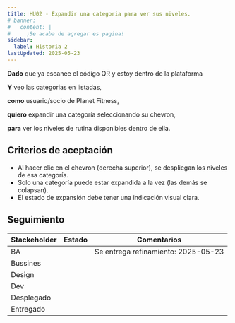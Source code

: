 ```yaml
---
title: HU02 - Expandir una categoria para ver sus niveles.
# banner:
#   content: |
#     ¡Se acaba de agregar es pagina!
sidebar:
  label: Historia 2
lastUpdated: 2025-05-23
---
```


**Dado** que ya escanee el código QR y estoy dentro de la plataforma

**Y** veo las categorias en listadas,

**como** usuario/socio de Planet Fitness,

**quiero** expandir una categoría seleccionando su chevron,

**para** ver los niveles de rutina disponibles dentro de ella.

## Criterios de aceptación

  - Al hacer clic en el chevron (derecha superior), se despliegan los niveles de esa categoría.
  - Solo una categoría puede estar expandida a la vez (las demás se colapsan).
  - El estado de expansión debe tener una indicación visual clara.

## Seguimiento

| Stackeholder |                     Estado                    |             Comentarios             |
|--------------|-----------------------------------------------|------------------------------------ |
| BA           | <Badge text="Done" variant="success" />       | Se entrega refinamiento: 2025-05-23 |
| Bussines     | <Badge text="Revisión" variant="note" />      |                                     |
| Design       | <Badge text="Pendiente" variant="caution" />  |                                     |
| Dev          | <Badge text="Pendiente" variant="caution" />  |                                     |
| Desplegado   | <Badge text="Pendiente" variant="caution" />  |                                     |
| Entregado    | <Badge text="Pendiente" variant="caution" />  |                                     |

